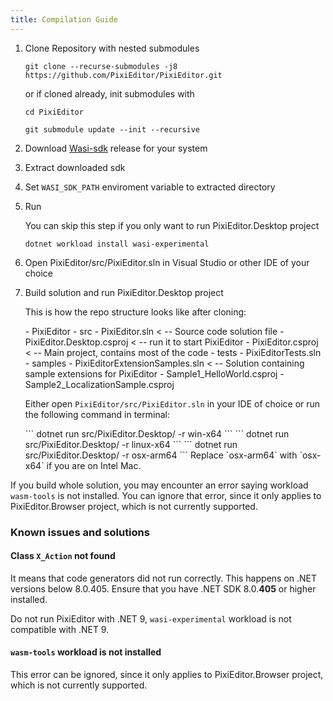 ```yaml
---
title: Compilation Guide
---
```




<Steps>

1. Clone Repository with nested submodules

    `git clone --recurse-submodules -j8 https://github.com/PixiEditor/PixiEditor.git`

    or if cloned already, init submodules with

    ```
    cd PixiEditor
    ```
    ```
    git submodule update --init --recursive
    ```

2. Download [Wasi-sdk](https://github.com/WebAssembly/wasi-sdk/releases) release for your system
3. Extract downloaded sdk 
4. Set `WASI_SDK_PATH` enviroment variable to extracted directory
5. Run 

    <Aside type="tip">
        You can skip this step if you only want to run PixiEditor.Desktop project
    </Aside>

    ```
    dotnet workload install wasi-experimental
    ```

6. Open PixiEditor/src/PixiEditor.sln in Visual Studio or other IDE of your choice

7. Build solution and run PixiEditor.Desktop project

    This is how the repo structure looks like after cloning:

    <FileTree>
    - PixiEditor
      - src
        - PixiEditor.sln < -- Source code solution file
        - PixiEditor.Desktop.csproj < -- run it to start PixiEditor
        - PixiEditor.csproj < -- Main project, contains most of the code
      - tests
        - PixiEditorTests.sln
      - samples
        - PixiEditorExtensionSamples.sln < -- Solution containing sample extensions for PixiEditor
        - Sample1_HelloWorld.csproj
        - Sample2_LocalizationSample.csproj
    </FileTree>

    Either open `PixiEditor/src/PixiEditor.sln` in your IDE of choice or run the following command in terminal:
    
    <Tabs>
    <TabItem label="Windows">
    ```
    dotnet run src/PixiEditor.Desktop/ -r win-x64
    ```
    </TabItem>
    <TabItem label="Linux">
    ```
    dotnet run src/PixiEditor.Desktop/ -r linux-x64
    ```
    </TabItem>
    <TabItem label="macOS">
    ```
    dotnet run src/PixiEditor.Desktop/ -r osx-arm64
    ```
    Replace `osx-arm64` with `osx-x64` if you are on Intel Mac.
    </TabItem>
    </Tabs>

</Steps>

<Aside type="caution">

If you build whole solution, you may encounter an error saying workload `wasm-tools` is not installed. You can ignore that error, since it only applies to PixiEditor.Browser project, which is not currently supported. 

</Aside>

### Known issues and solutions

#### Class `X_Action` not found

It means that code generators did not run correctly. This happens on .NET versions below 8.0.405. Ensure that you have .NET SDK 8.0.**405** or higher installed.

Do not run PixiEditor with .NET 9, `wasi-experimental` workload is not compatible with .NET 9.

#### `wasm-tools` workload is not installed

This error can be ignored, since it only applies to PixiEditor.Browser project, which is not currently supported.